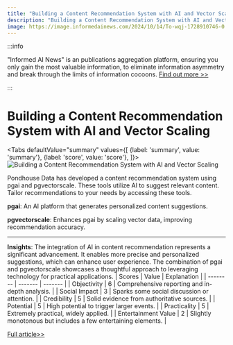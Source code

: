 ```yaml
---
title: "Building a Content Recommendation System with AI and Vector Scaling"
description: "Building a Content Recommendation System with AI and Vector Scaling"
image: https://image.informedainews.com/2024/10/14/To-wqj-1728910746-0.jpg
---
```



:::info

"Informed AI News" is an publications aggregation platform, ensuring you only gain the most valuable information, to eliminate information asymmetry and break through the limits of information cocoons.  [Find out more >>](/)

:::

# Building a Content Recommendation System with AI and Vector Scaling


<Tabs
	defaultValue="summary"
	values={[
	{label: 'summary', value: 'summary'},
	{label: 'score', value: 'score'},
]}>
<TabItem value="summary">
<img
  src="https://image.informedainews.com/2024/10/14/To-wqj-1728910746-0.jpg"
  alt="Building a Content Recommendation System with AI and Vector Scaling"
/>



Pondhouse Data has developed a content recommendation system using pgai and pgvectorscale. These tools utilize AI to suggest relevant content. Tailor recommendations to your needs by accessing these tools.

**pgai**: An AI platform that generates personalized content suggestions.

**pgvectorscale**: Enhances pgai by scaling vector data, improving recommendation accuracy.

---

**Insights**:
The integration of AI in content recommendation represents a significant advancement. It enables more precise and personalized suggestions, which can enhance user experience. The combination of pgai and pgvectorscale showcases a thoughtful approach to leveraging technology for practical applications.
</TabItem>
<TabItem value="score">
	| Scores     | Value   | Explanation |
	| -------- | ------- | ------- |
	| Objectivity  | 6    | Comprehensive reporting and in-depth analysis.    |
	| Social Impact | 3     | Sparks some social discussion or attention.    |
	| Credibility    | 5    | Solid evidence from authoritative sources.    |
	| Potential    | 5    | High potential to trigger larger events.    |
	| Practicality    | 5    | Extremely practical, widely applied.    |
	| Entertainment Value    | 2    | Slightly monotonous but includes a few entertaining elements.    |
</TabItem>
</Tabs>

[Full article>>](https://www.timescale.com/blog/how-we-built-a-content-recommendation-system-with-pgai-and-pgvectorscale/)
